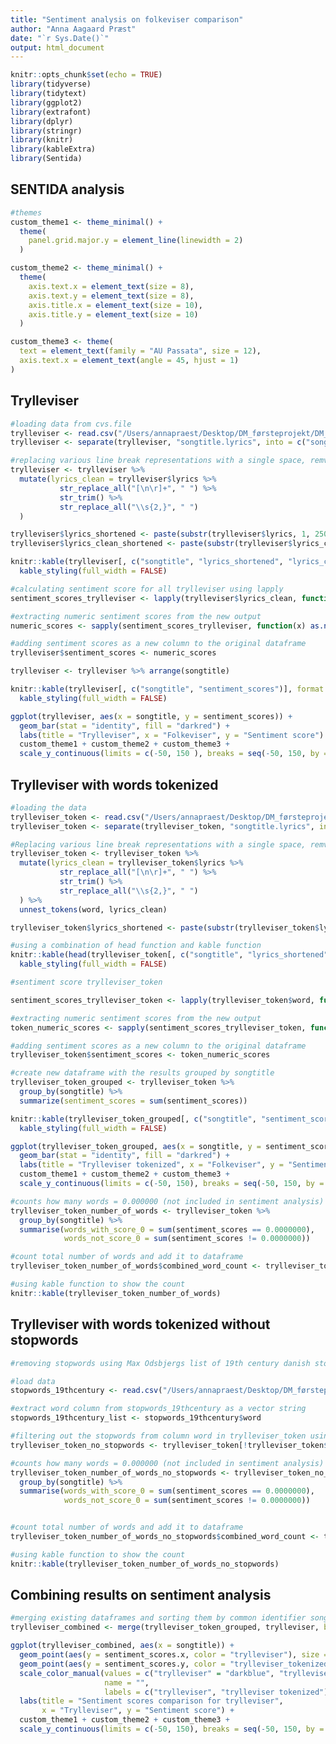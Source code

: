 ```yaml
---
title: "Sentiment analysis on folkeviser comparison"
author: "Anna Aagaard Præst"
date: "`r Sys.Date()`"
output: html_document
---
```


```r
knitr::opts_chunk$set(echo = TRUE)
library(tidyverse)
library(tidytext)
library(ggplot2)
library(extrafont)
library(dplyr)
library(stringr)
library(knitr)
library(kableExtra)
library(Sentida)


```

## SENTIDA analysis 

```r

#themes
custom_theme1 <- theme_minimal() +
  theme(
    panel.grid.major.y = element_line(linewidth = 2)
  )

custom_theme2 <- theme_minimal() +
  theme(
    axis.text.x = element_text(size = 8),
    axis.text.y = element_text(size = 8),
    axis.title.x = element_text(size = 10),
    axis.title.y = element_text(size = 10)
  )

custom_theme3 <- theme(
  text = element_text(family = "AU Passata", size = 12),
  axis.text.x = element_text(angle = 45, hjust = 1)
)

```

## Trylleviser
```r
#loading data from cvs.file
trylleviser <- read.csv("/Users/annapraest/Desktop/DM_førsteprojekt/DM_07_eksamen_tidy/data/trylleviser_eksamen.csv", header = TRUE, stringsAsFactors = FALSE)
trylleviser <- separate(trylleviser, "songtitle.lyrics", into = c("songtitle", "lyrics"), sep = ";")
```

```r
#replacing various line break representations with a single space, remvoing leading and trailing spaces, replacing multiple spaces with a single space
trylleviser <- trylleviser %>%
  mutate(lyrics_clean = trylleviser$lyrics %>%
           str_replace_all("[\n\r]+", " ") %>%
           str_trim() %>%
           str_replace_all("\\s{2,}", " ")
  )
```

```r
trylleviser$lyrics_shortened <- paste(substr(trylleviser$lyrics, 1, 250), "...")
trylleviser$lyrics_clean_shortened <- paste(substr(trylleviser$lyrics_clean, 1, 250), "...")

knitr::kable(trylleviser[, c("songtitle", "lyrics_shortened", "lyrics_clean_shortened")], format = "html", escape = FALSE) %>%
  kable_styling(full_width = FALSE)

```

```r
#calculating sentiment score for all trylleviser using lapply
sentiment_scores_trylleviser <- lapply(trylleviser$lyrics_clean, function(x) sentida(x, output = "total"))

#extracting numeric sentiment scores from the new output
numeric_scores <- sapply(sentiment_scores_trylleviser, function(x) as.numeric(unlist(x)))

#adding sentiment scores as a new column to the original dataframe
trylleviser$sentiment_scores <- numeric_scores
```

```r

trylleviser <- trylleviser %>% arrange(songtitle)

knitr::kable(trylleviser[, c("songtitle", "sentiment_scores")], format = "html") %>%
  kable_styling(full_width = FALSE)
```

```r
ggplot(trylleviser, aes(x = songtitle, y = sentiment_scores)) +
  geom_bar(stat = "identity", fill = "darkred") +
  labs(title = "Trylleviser", x = "Folkeviser", y = "Sentiment score") +
  custom_theme1 + custom_theme2 + custom_theme3 +
  scale_y_continuous(limits = c(-50, 150 ), breaks = seq(-50, 150, by = 10))
```

## Trylleviser with words tokenized

```r
#loading the data
trylleviser_token <- read.csv("/Users/annapraest/Desktop/DM_førsteprojekt/DM_07_eksamen_tidy/data/trylleviser_eksamen.csv", header = TRUE, stringsAsFactors = FALSE)
trylleviser_token <- separate(trylleviser_token, "songtitle.lyrics", into = c("songtitle", "lyrics"), sep = ";")
```

```r
#Replacing various line break representations with a single space, remvoing leading and trailing spaces, replacing multiple spaces with a single space, seperating songs into tokens (words) using unnest_tokens function
trylleviser_token <- trylleviser_token %>%
  mutate(lyrics_clean = trylleviser_token$lyrics %>%
           str_replace_all("[\n\r]+", " ") %>%
           str_trim() %>%
           str_replace_all("\\s{2,}", " ")
  ) %>%
  unnest_tokens(word, lyrics_clean)
```

```r
trylleviser_token$lyrics_shortened <- paste(substr(trylleviser_token$lyrics, 1, 250), "...")

#using a combination of head function and kable function
knitr::kable(head(trylleviser_token[, c("songtitle", "lyrics_shortened", "word")]), format = "html") %>%
  kable_styling(full_width = FALSE)
```

```r
#sentiment score trylleviser_token

sentiment_scores_trylleviser_token <- lapply(trylleviser_token$word, function(x) sentida(x, output = "total"))

#extracting numeric sentiment scores from the new output
token_numeric_scores <- sapply(sentiment_scores_trylleviser_token, function(x) as.numeric(unlist(x)))

#adding sentiment scores as a new column to the original dataframe
trylleviser_token$sentiment_scores <- token_numeric_scores

```

```r
#create new dataframe with the results grouped by songtitle
trylleviser_token_grouped <- trylleviser_token %>%
  group_by(songtitle) %>%
  summarize(sentiment_scores = sum(sentiment_scores))
```

```r
knitr::kable(trylleviser_token_grouped[, c("songtitle", "sentiment_scores")], format = "html") %>%
  kable_styling(full_width = FALSE)
```

```r
ggplot(trylleviser_token_grouped, aes(x = songtitle, y = sentiment_scores)) +
  geom_bar(stat = "identity", fill = "darkred") +
  labs(title = "Trylleviser tokenized", x = "Folkeviser", y = "Sentiment score") +
  custom_theme1 + custom_theme2 + custom_theme3 +
  scale_y_continuous(limits = c(-50, 150), breaks = seq(-50, 150, by = 10))

```

```r
#counts how many words = 0.000000 (not included in sentiment analysis)
trylleviser_token_number_of_words <- trylleviser_token %>%
  group_by(songtitle) %>%
  summarise(words_with_score_0 = sum(sentiment_scores == 0.0000000),
            words_not_score_0 = sum(sentiment_scores != 0.0000000))

#count total number of words and add it to dataframe
trylleviser_token_number_of_words$combined_word_count <- trylleviser_token_number_of_words$words_with_score_0 + trylleviser_token_number_of_words$words_not_score_0

```

```r
#using kable function to show the count
knitr::kable(trylleviser_token_number_of_words)
```

## Trylleviser with words tokenized without stopwords

```r

#removing stopwords using Max Odsbjergs list of 19th century danish stopwords

#load data
stopwords_19thcentury <- read.csv("/Users/annapraest/Desktop/DM_førsteprojekt/DM_07_eksamen_tidy/data/19th_century_stopwords_DA_light.csv")

```

```r
#extract word column from stopwords_19thcentury as a vector string
stopwords_19thcentury_list <- stopwords_19thcentury$word

#filtering out the stopwords from column word in trylleviser_token using %in% 
trylleviser_token_no_stopwords <- trylleviser_token[!trylleviser_token$word %in% stopwords_19thcentury_list, ]

#counts how many words = 0.000000 (not included in sentiment analysis) when not including stopwords
trylleviser_token_number_of_words_no_stopwords <- trylleviser_token_no_stopwords %>%
  group_by(songtitle) %>%
  summarise(words_with_score_0 = sum(sentiment_scores == 0.0000000),
            words_not_score_0 = sum(sentiment_scores != 0.0000000))


#count total number of words and add it to dataframe
trylleviser_token_number_of_words_no_stopwords$combined_word_count <- trylleviser_token_number_of_words_no_stopwords$words_with_score_0 + trylleviser_token_number_of_words$words_not_score_0

```

```r
#using kable function to show the count
knitr::kable(trylleviser_token_number_of_words_no_stopwords)
```

## Combining results on sentiment analysis

```r
#merging existing dataframes and sorting them by common identifier songtitle
trylleviser_combined <- merge(trylleviser_token_grouped, trylleviser, by = "songtitle")
```

```r

ggplot(trylleviser_combined, aes(x = songtitle)) +
  geom_point(aes(y = sentiment_scores.x, color = "trylleviser"), size = 2.5) +
  geom_point(aes(y = sentiment_scores.y, color = "trylleviser_tokenized"), size = 2.5) +
  scale_color_manual(values = c("trylleviser" = "darkblue", "trylleviser_tokenized" = "darkred"),
                     name = "",
                     labels = c("trylleviser", "trylleviser tokenized")) +
  labs(title = "Sentiment scores comparison for trylleviser",
       x = "Trylleviser", y = "Sentiment score") +
  custom_theme1 + custom_theme2 + custom_theme3 +
  scale_y_continuous(limits = c(-50, 150), breaks = seq(-50, 150, by = 10))
```